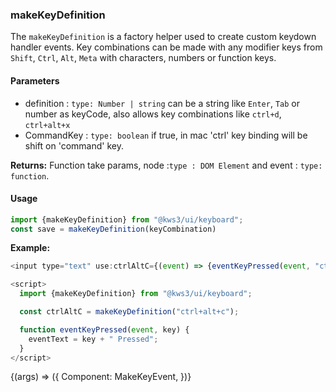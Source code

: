 
<Version />

<Meta title="Utils/2. Examples/KeyboardEvents/2. Create Key Events" />

### makeKeyDefinition

The `makeKeyDefinition` is a factory helper used to create custom keydown handler events. 
Key combinations can be made with any modifier keys from `Shift`, `Ctrl`, `Alt`, `Meta` with characters, numbers or function keys.

#### **Parameters**
- definition : `type: Number | string` can be a string like `Enter`, `Tab` or number as keyCode, also allows key combinations like `ctrl+d`, `ctrl+alt+x`
- CommandKey : `type: boolean` if true, in mac 'ctrl' key binding will be shift on 'command' key.

**Returns:**
Function take params, node :`type : DOM Element` and event : `type: function`.

#### Usage

```js
import {makeKeyDefinition} from "@kws3/ui/keyboard";
const save = makeKeyDefinition(keyCombination) 
```

**Example:**
```js
<input type="text" use:ctrlAltC={(event) => {eventKeyPressed(event, "ctrl+alt+c")}} />

<script>
  import {makeKeyDefinition} from "@kws3/ui/keyboard";

  const ctrlAltC = makeKeyDefinition("ctrl+alt+c");

  function eventKeyPressed(event, key) {
    eventText = key + " Pressed";
  }
</script>
```

<Story name="2. Create Key Events" args={{}}>
  {(args) => ({
    Component: MakeKeyEvent,
  })}
</Story>
